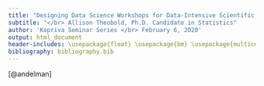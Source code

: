 ```yaml
---
title: "Designing Data Science Workshops for Data-Intensive Scientific Research"
subtitle: "</br> Allison Theobold, Ph.D. Candidate in Statistics"
author: 'Kopriva Seminar Series </br> February 6, 2020'
output: html_document
header-includes: \usepackage{float} \usepackage{bm} \usepackage{multicol} \usepackage{graphicx} \usepackage{natbib}
bibliography: bibliography.bib 
---
```



[@andelman]